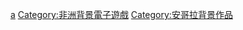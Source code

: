 [[Category:各国背景电子游戏|a]]
[[Category:非洲背景電子遊戲|Category:非洲背景電子遊戲]]
[[Category:安哥拉背景作品|Category:安哥拉背景作品]]